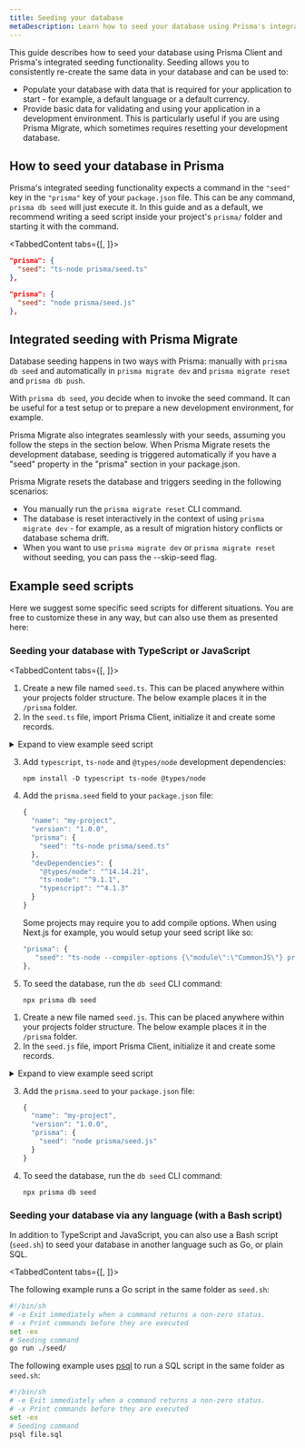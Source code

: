 ```yaml
---
title: Seeding your database
metaDescription: Learn how to seed your database using Prisma's integrated seeding functionality and Prisma Client
---
```


<TopBlock>

This guide describes how to seed your database using Prisma Client and Prisma's integrated seeding functionality. Seeding allows you to consistently re-create the same data in your database and can be used to:

- Populate your database with data that is required for your application to start - for example, a default language or a default currency.
- Provide basic data for validating and using your application in a development environment. This is particularly useful if you are using Prisma Migrate, which sometimes requires resetting your development database.

</TopBlock>

## How to seed your database in Prisma

Prisma's integrated seeding functionality expects a command in the `"seed"` key in the `"prisma"` key of your `package.json` file. This can be any command, `prisma db seed` will just execute it. In this guide and as a default, we recommend writing a seed script inside your project's `prisma/` folder and starting it with the command.

<TabbedContent tabs={[<FileWithIcon text="TypeScript" icon="file"/>, <FileWithIcon text="JavaScript" icon="file"/>]}>

<tab>

```json
"prisma": {
  "seed": "ts-node prisma/seed.ts"
},
```

</tab>

<tab>

```json
"prisma": {
  "seed": "node prisma/seed.js"
},
```

</tab>

</TabbedContent>

## Integrated seeding with Prisma Migrate

Database seeding happens in two ways with Prisma: manually with `prisma db seed` and automatically in `prisma migrate dev` and `prisma migrate reset` and `prisma db push`.

With `prisma db seed`, _you_ decide when to invoke the seed command. It can be useful for a test setup or to prepare a new development environment, for example.

Prisma Migrate also integrates seamlessly with your seeds, assuming you follow the steps in the section below. When Prisma Migrate resets the development database, seeding is triggered automatically if you have a "seed" property in the "prisma" section in your package.json.

Prisma Migrate resets the database and triggers seeding in the following scenarios:

- You manually run the `prisma migrate reset` CLI command.
- The database is reset interactively in the context of using `prisma migrate dev` - for example, as a result of migration history conflicts or database schema drift.
- When you want to use `prisma migrate dev` or `prisma migrate reset` without seeding, you can pass the --skip-seed flag.

## Example seed scripts

Here we suggest some specific seed scripts for different situations. You are free to customize these in any way, but can also use them as presented here:

### Seeding your database with TypeScript or JavaScript

<TabbedContent tabs={[<FileWithIcon text="TypeScript" icon="file"/>, <FileWithIcon text="JavaScript" icon="file"/>]}>

<tab>

1. Create a new file named `seed.ts`. This can be placed anywhere within your projects folder structure. The below example places it in the `/prisma` folder.
2. In the `seed.ts` file, import Prisma Client, initialize it and create some records.

  <details><summary>Expand to view example seed script</summary>

    ```js
    import { PrismaClient } from '@prisma/client'
    const prisma = new PrismaClient()

    async function main() {
      const alice = await prisma.user.upsert({
        where: { email: 'alice@prisma.io' },
        update: {},
        create: {
          email: 'alice@prisma.io',
          name: 'Alice',
          posts: {
            create: {
              title: 'Check out Prisma with Next.js',
              content: 'https://www.prisma.io/nextjs',
              published: true,
            },
          },
        },
      })

      const bob = await prisma.user.upsert({
        where: { email: 'bob@prisma.io' },
        update: {},
        create: {
          email: 'bob@prisma.io',
          name: 'Bob',
          posts: {
            create: [
              {
                title: 'Follow Prisma on Twitter',
                content: 'https://twitter.com/prisma',
                published: true,
              },
              {
                title: 'Follow Nexus on Twitter',
                content: 'https://twitter.com/nexusgql',
                published: true,
              },
            ],
          },
        },
      })
      console.log({ alice, bob })
    }

    main()
      .catch((e) => {
        console.error(e)
        process.exit(1)
      })
      .finally(async () => {
        await prisma.$disconnect()
      })
    ```

  </details>

3. Add `typescript`, `ts-node` and `@types/node` development dependencies:

   ```
   npm install -D typescript ts-node @types/node
   ```

<a id="compiler-options"></a>

4. Add the `prisma.seed` field to your `package.json` file:

   ```js highlight=5;normal
   {
     "name": "my-project",
     "version": "1.0.0",
     "prisma": {
       "seed": "ts-node prisma/seed.ts"
     },
     "devDependencies": {
       "@types/node": "^14.14.21",
       "ts-node": "^9.1.1",
       "typescript": "^4.1.3"
     }
   }
   ```

   Some projects may require you to add compile options. When using Next.js for example, you would setup your seed script like so:

   ```ts
   "prisma": {
      "seed": "ts-node --compiler-options {\"module\":\"CommonJS\"} prisma/seed.ts"
   },
   ```

5. To seed the database, run the `db seed` CLI command:

   ```
   npx prisma db seed
   ```

</tab>

<tab>

1. Create a new file named `seed.js`. This can be placed anywhere within your projects folder structure. The below example places it in the `/prisma` folder.
2. In the `seed.js` file, import Prisma Client, initialize it and create some records.

  <details><summary>Expand to view example seed script</summary>

    ```js
    const { PrismaClient } = require('@prisma/client')
    const prisma = new PrismaClient()

    async function main() {
      const alice = await prisma.user.upsert({
        where: { email: 'alice@prisma.io' },
        update: {},
        create: {
          email: 'alice@prisma.io',
          name: 'Alice',
          posts: {
            create: {
              title: 'Check out Prisma with Next.js',
              content: 'https://www.prisma.io/nextjs',
              published: true,
            },
          },
        },
      })

      const bob = await prisma.user.upsert({
        where: { email: 'bob@prisma.io' },
        update: {},
        create: {
          email: 'bob@prisma.io',
          name: 'Bob',
          posts: {
            create: [
              {
                title: 'Follow Prisma on Twitter',
                content: 'https://twitter.com/prisma',
                published: true,
              },
              {
                title: 'Follow Nexus on Twitter',
                content: 'https://twitter.com/nexusgql',
                published: true,
              },
            ],
          },
        },
      })
      console.log({ alice, bob })
    }

    main()
      .catch((e) => {
        console.error(e)
        process.exit(1)
      })
      .finally(async () => {
        await prisma.$disconnect()
      })
    ```

  </details>

3. Add the `prisma.seed` to your `package.json` file:

   ```js highlight=5;normal
   {
     "name": "my-project",
     "version": "1.0.0",
     "prisma": {
       "seed": "node prisma/seed.js"
     }
   }
   ```

4. To seed the database, run the `db seed` CLI command:

   ```
   npx prisma db seed
   ```

</tab>

</TabbedContent>

### Seeding your database via any language (with a Bash script)

In addition to TypeScript and JavaScript, you can also use a Bash script (`seed.sh`) to seed your database in another language such as Go, or plain SQL.

<TabbedContent tabs={[<FileWithIcon text="Go" icon="file"/>, <FileWithIcon text="SQL" icon="database"/>]}>

<tab>

The following example runs a Go script in the same folder as `seed.sh`:

```bash file=seed.sh
#!/bin/sh
# -e Exit immediately when a command returns a non-zero status.
# -x Print commands before they are executed
set -ex
# Seeding command
go run ./seed/
```

</tab>

<tab>

The following example uses [psql](https://www.postgresql.org/docs/13/app-psql.html) to run a SQL script in the same folder as `seed.sh`:

```bash file=seed.sh
#!/bin/sh
# -e Exit immediately when a command returns a non-zero status.
# -x Print commands before they are executed
set -ex
# Seeding command
psql file.sql
```

</tab>

</TabbedContent>
